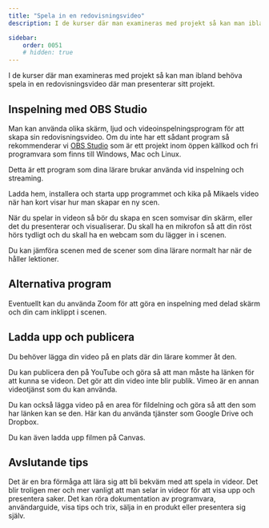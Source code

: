 ```yaml
---
title: "Spela in en redovisningsvideo" 
description: I de kurser där man examineras med projekt så kan man ibland behöva spela in en redovisningsvideo där man presenterar sitt projekt.

sidebar:
    order: 0051
    # hidden: true
---
```





I de kurser där man examineras med projekt så kan man ibland behöva spela in en redovisningsvideo där man presenterar sitt projekt.



## Inspelning med OBS Studio

Man kan använda olika skärm, ljud och videoinspelningsprogram för att skapa sin redovisningsvideo. Om du inte har ett sådant program så rekommenderar vi [OBS Studio](https://obsproject.com/) som är ett projekt inom öppen källkod och fri programvara som finns till Windows, Mac och Linux.

Detta är ett program som dina lärare brukar använda vid inspelning och streaming.

Ladda hem, installera och starta upp programmet och kika på Mikaels video när han kort visar hur man skapar en ny scen.

<YouTube id="vw1pt4-1dFU" />

När du spelar in videon så bör du skapa en scen somvisar din skärm, eller det du presenterar och visualiserar. Du skall ha en mikrofon så att din röst hörs tydligt och du skall ha en webcam som du lägger in i scenen.

Du kan jämföra scenen med de scener som dina lärare normalt har när de håller lektioner.



## Alternativa program

Eventuellt kan du använda Zoom för att göra en inspelning med delad skärm och din cam inklippt i scenen.



## Ladda upp och publicera

Du behöver lägga din video på en plats där din lärare kommer åt den.

Du kan publicera den på YouTube och göra så att man måste ha länken för att kunna se videon. Det gör att din video inte blir publik. Vimeo är en annan videotjänst som du kan använda.

Du kan också lägga video på en area för fildelning och göra så att den som har länken kan se den. Här kan du använda tjänster som Google Drive och Dropbox.

Du kan även ladda upp filmen på Canvas.



## Avslutande tips

Det är en bra förmåga att lära sig att bli bekväm med att spela in videor. Det blir troligen mer och mer vanligt att man selar in videor för att visa upp och presentera saker. Det kan röra dokumentation av programvara, användarguide, visa tips och trix, sälja in en produkt eller presentera sig själv.
